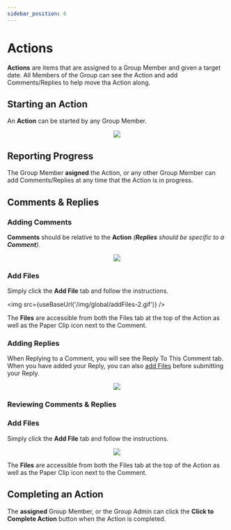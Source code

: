 ```yaml
---
sidebar_position: 6
---
```



# Actions

**Actions** are items that are assigned to a Group Member and given a target date. All Members of the Group can see the Action and add Comments/Replies to help move tha Action along.

## Starting an Action

An **Action** can be started by any Group Member.

<center>
	<img src={useBaseUrl('/img/global/addAction.gif')} />
</center>

## Reporting Progress

The Group Member **asigned** the Action, or any other Group Member can add Comments/Replies at any time that the Action is in progress.

## Comments & Replies

### Adding Comments

**Comments** should be relative to the **Action** _(**Replies** should be specific to a **Comment**)_.

<center>
	<img src={useBaseUrl('/img/global/addingComments-2.gif')} />
</center>

### Add Files

Simply click the **Add File** tab and follow the instructions.

<img src={useBaseUrl('/img/global/addFiles-2.gif')} />

The **Files** are accessible from both the Files tab at the top of the Action as well as the Paper Clip icon next to the Comment.

### Adding Replies

When Replying to a Comment, you will see the Reply To This Comment tab. When you have added your Reply, you can also [add Files](#add-files) before submitting your Reply.

<center>
	<img src={useBaseUrl('/img/global/addingReplies-2.gif')} />
</center>

### Reviewing Comments & Replies

<Tabs>
	<TabItem value='apple' label='Expanding' default>
		<Expanding />
	</TabItem>
	<TabItem value='orange' label='Sorting'>
		<Sorting />
	</TabItem>
</Tabs>

### Add Files

Simply click the **Add File** tab and follow the instructions.

<center>
	<img src={useBaseUrl('/img/global/addFiles.gif')} />
</center>

The **Files** are accessible from both the Files tab at the top of the Action as well as the Paper Clip icon next to the Comment.

## Completing an Action

The **assigned** Group Member, or the Group Admin can click the **Click to Complete Action** button when the Action is completed.
